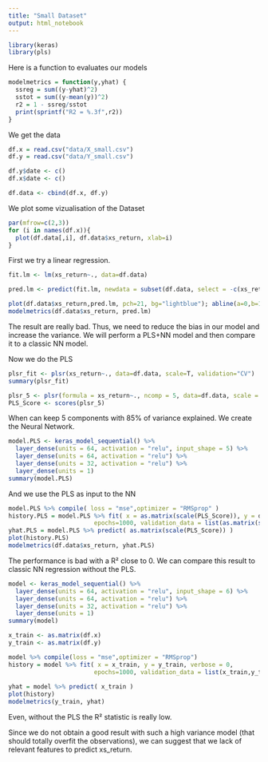```yaml
---
title: "Small Dataset"
output: html_notebook
---
```


```r
library(keras)
library(pls)
```

Here is a function to evaluates our models

```r
modelmetrics = function(y,yhat) {
  ssreg = sum((y-yhat)^2)
  sstot = sum((y-mean(y))^2)
  r2 = 1 - ssreg/sstot
  print(sprintf("R2 = %.3f",r2))
}
```

We get the data

```r
df.x = read.csv("data/X_small.csv")
df.y = read.csv("data/Y_small.csv")

df.y$date <- c()
df.x$date <- c()

df.data <- cbind(df.x, df.y)
```

We plot some vizualisation of the Dataset 

```r
par(mfrow=c(2,3))
for (i in names(df.x)){
  plot(df.data[,i], df.data$xs_return, xlab=i)
}
```

First we try a linear regression.

```r
fit.lm <- lm(xs_return~., data=df.data)

pred.lm <- predict(fit.lm, newdata = subset(df.data, select = -c(xs_return)) )

plot(df.data$xs_return,pred.lm, pch=21, bg="lightblue"); abline(a=0,b=1)
modelmetrics(df.data$xs_return, pred.lm)
```
The result are really bad. Thus, we need to reduce the bias in our model and increase the variance.
We will perform a PLS+NN model and then compare it to a classic NN model.

Now we do the PLS

```r
plsr_fit <- plsr(xs_return~., data=df.data, scale=T, validation="CV")
summary(plsr_fit)

plsr_5 <- plsr(formula = xs_return~., ncomp = 5, data=df.data, scale = T)
PLS_Score <- scores(plsr_5)
```

When can keep 5 components with 85% of variance explained.
We create the Neural Network.

```r
model.PLS <- keras_model_sequential() %>%
  layer_dense(units = 64, activation = "relu", input_shape = 5) %>%
  layer_dense(units = 64, activation = "relu") %>%
  layer_dense(units = 32, activation = "relu") %>%
  layer_dense(units = 1) 
summary(model.PLS)
```

And we use the PLS as input to the NN

```r
model.PLS %>% compile( loss = "mse",optimizer = "RMSprop" )
history.PLS = model.PLS %>% fit( x = as.matrix(scale(PLS_Score)), y = df.data$xs_return, verbose = 0, 
                        epochs=1000, validation_data = list(as.matrix(scale(PLS_Score)), df.data$xs_return) )
yhat.PLS = model.PLS %>% predict( as.matrix(scale(PLS_Score)) )
plot(history.PLS)
modelmetrics(df.data$xs_return, yhat.PLS)
```
The performance is bad with a R² close to 0. We can compare this result to classic NN regression without the PLS.


```r
model <- keras_model_sequential() %>%
  layer_dense(units = 64, activation = "relu", input_shape = 6) %>%
  layer_dense(units = 64, activation = "relu") %>%
  layer_dense(units = 32, activation = "relu") %>%
  layer_dense(units = 1) 
summary(model)

x_train <- as.matrix(df.x)
y_train <- as.matrix(df.y)

model %>% compile(loss = "mse",optimizer = "RMSprop")
history = model %>% fit( x = x_train, y = y_train, verbose = 0, 
                        epochs=1000, validation_data = list(x_train,y_train) )
                        
yhat = model %>% predict( x_train )
plot(history)
modelmetrics(y_train, yhat)
```

Even, without the PLS the R² statistic is really low.

Since we do not obtain a good result with such a high variance model (that should totally overfit the observations), we can suggest that we lack of relevant features to predict xs_return. 
